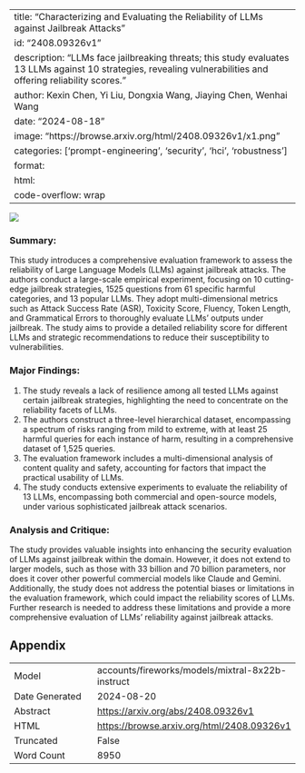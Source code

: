 
---
title: "Characterizing and Evaluating the Reliability of LLMs against Jailbreak Attacks"
id: "2408.09326v1"
description: "LLMs face jailbreaking threats; this study evaluates 13 LLMs against 10 strategies, revealing vulnerabilities and offering reliability scores."
author: Kexin Chen, Yi Liu, Dongxia Wang, Jiaying Chen, Wenhai Wang
date: "2024-08-18"
image: "https://browse.arxiv.org/html/2408.09326v1/x1.png"
categories: ['prompt-engineering', 'security', 'hci', 'robustness']
format:
  html:
    code-overflow: wrap
---

![](https://browse.arxiv.org/html/2408.09326v1/x1.png)

### Summary:

This study introduces a comprehensive evaluation framework to assess the reliability of Large Language Models (LLMs) against jailbreak attacks. The authors conduct a large-scale empirical experiment, focusing on 10 cutting-edge jailbreak strategies, 1525 questions from 61 specific harmful categories, and 13 popular LLMs. They adopt multi-dimensional metrics such as Attack Success Rate (ASR), Toxicity Score, Fluency, Token Length, and Grammatical Errors to thoroughly evaluate LLMs' outputs under jailbreak. The study aims to provide a detailed reliability score for different LLMs and strategic recommendations to reduce their susceptibility to vulnerabilities.

### Major Findings:

1. The study reveals a lack of resilience among all tested LLMs against certain jailbreak strategies, highlighting the need to concentrate on the reliability facets of LLMs.
2. The authors construct a three-level hierarchical dataset, encompassing a spectrum of risks ranging from mild to extreme, with at least 25 harmful queries for each instance of harm, resulting in a comprehensive dataset of 1,525 queries.
3. The evaluation framework includes a multi-dimensional analysis of content quality and safety, accounting for factors that impact the practical usability of LLMs.
4. The study conducts extensive experiments to evaluate the reliability of 13 LLMs, encompassing both commercial and open-source models, under various sophisticated jailbreak attack scenarios.

### Analysis and Critique:

The study provides valuable insights into enhancing the security evaluation of LLMs against jailbreak within the domain. However, it does not extend to larger models, such as those with 33 billion and 70 billion parameters, nor does it cover other powerful commercial models like Claude and Gemini. Additionally, the study does not address the potential biases or limitations in the evaluation framework, which could impact the reliability scores of LLMs. Further research is needed to address these limitations and provide a more comprehensive evaluation of LLMs' reliability against jailbreak attacks.

## Appendix

|          |          |
|----------|----------|
| Model     | accounts/fireworks/models/mixtral-8x22b-instruct       |
| Date Generated     | 2024-08-20       |
| Abstract | [https://arxiv.org/abs/2408.09326v1](https://arxiv.org/abs/2408.09326v1)        |
| HTML     | [https://browse.arxiv.org/html/2408.09326v1](https://browse.arxiv.org/html/2408.09326v1)       |
| Truncated       | False       |
| Word Count       | 8950       |
